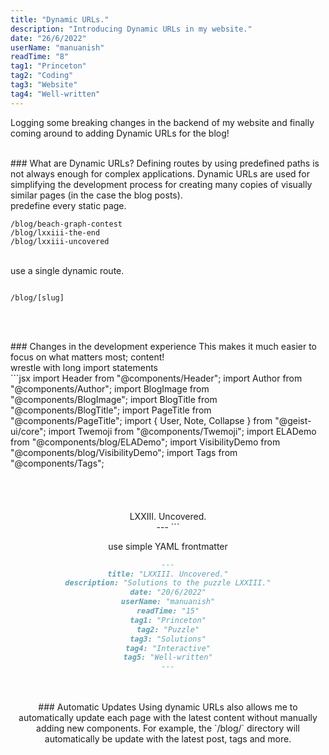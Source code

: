 ```yaml
---
title: "Dynamic URLs."
description: "Introducing Dynamic URLs in my website."
date: "26/6/2022"
userName: "manuanish"
readTime: "8"
tag1: "Princeton"
tag2: "Coding"
tag3: "Website"
tag4: "Well-written"
---
```

Logging some breaking changes in the backend of my website and finally coming
around to adding Dynamic URLs for the blog!

<br/>
### What are Dynamic URLs?
Defining routes by using predefined paths is not always enough for complex applications.
Dynamic URLs are used for simplifying the development process for creating many copies
of visually similar pages (in the case the blog posts).

<div className="flex-row sm:flex md:flex lg:flex justify-center gap-2">
<div className="grow w-full">
<Note type="error" label="Don't">predefine every static page.</Note>

```
/blog/beach-graph-contest
/blog/lxxiii-the-end
/blog/lxxiii-uncovered
```
</div>
<br/>
<div className="grow w-full">
<Note type="success" label="Do">use a single dynamic route.</Note>

```

/blog/[slug]


```
</div>
</div>
<br/>
<br/>
### Changes in the development experience
This makes it much easier to focus on what matters most; content!
<br/>
<Note type="error" label="Don't">wrestle with long import statements</Note>
<br/>
```jsx
import Header from "@components/Header";
import Author from "@components/Author";
import BlogImage from "@components/BlogImage";
import BlogTitle from "@components/BlogTitle";
import PageTitle from "@components/PageTitle";
import { User, Note, Collapse } from "@geist-ui/core";
import Twemoji from "@components/Twemoji";
import ELADemo from "@components/blog/ELADemo";
import VisibilityDemo from "@components/blog/VisibilityDemo";
import Tags from "@components/Tags";


<Header dir={["blog", "lxxiii-uncovered"]} />
<br />
<br />
<br />
<PageTitle title="manuanish | LXXIII. Uncovered." />
<Tags tags={["Princeton", "Puzzle", "Solutions", "Interactive", "Well-written"]} />
<br/>
<BlogTitle>LXXIII. Uncovered.</BlogTitle>
<Author userName="manuanish" readTime={15} date="20/6/22" />
<br />
---
```

<br/>

<Note type="success" label="Do">use simple YAML frontmatter</Note>
<br/>
```md
---
title: "LXXIII. Uncovered."
description: "Solutions to the puzzle LXXIII."
date: "20/6/2022"
userName: "manuanish"
readTime: "15"
tag1: "Princeton"
tag2: "Puzzle"
tag3: "Solutions"
tag4: "Interactive"
tag5: "Well-written"
---
```
<br/>
<br/>
### Automatic Updates
Using dynamic URLs also allows me to automatically update each page with the latest
content without manually adding new components. For example, the `/blog/` directory
will automatically be update with the latest post, tags and more.
<br/>
